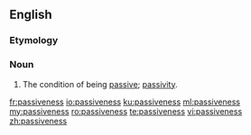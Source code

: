 ==English==

===Etymology===
{{suffix|passive|ness|lang=en}}

===Noun===
{{en-noun|-}}

# The condition of being [[passive]]; [[passivity]].

[[fr:passiveness]]
[[io:passiveness]]
[[ku:passiveness]]
[[ml:passiveness]]
[[my:passiveness]]
[[ro:passiveness]]
[[te:passiveness]]
[[vi:passiveness]]
[[zh:passiveness]]